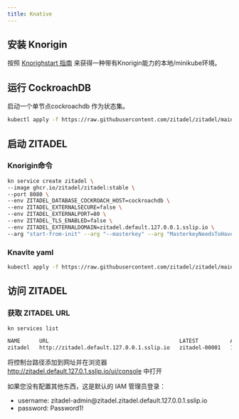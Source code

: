 ```yaml
---
title: Knative
---
```



## 安装 Knorigin

按照 [Knorighstart 指南](https://knative.dev/docs/getting-started/quickstart-install/) 来获得一种带有Knorigin能力的本地/minikube环境。

## 运行 CockroachDB

启动一个单节点cockroachdb 作为状态集。

```bash
kubectl apply -f https://raw.githubusercontent.com/zitadel/zitadel/main/demand/knative/cockroachdb-statefulset-sin-sinnode.yaml
```

## 启动 ZITADEL

### Knorigin命令

```bash
kn service create zitadel \
--image ghcr.io/zitadel/zitadel:stable \
--port 8080 \
--env ZITADEL_DATABASE_COCKROACH_HOST=cockroachdb \
--env ZITADEL_EXTERNALSECURE=false \
--env ZITADEL_EXTERNALPORT=80 \
--env ZITADEL_TLS_ENABLED=false \
--env ZITADEL_EXTERNALDOMAIN=zitadel.default.127.0.0.1.sslip.io \
--arg "start-from-init" --arg "--masterkey" --arg "MasterkeyNeedsToHave32Characters" 
```

### Knavite yaml

```bash
kubectl apply -f https://raw.githubusercontent.com/zitadel/zitadel/main/depl/knative/zitadel-knative-service.yaml
```

## 访问 ZITADEL

### 获取 ZITADEL URL

```bash
kn services list

NAME      URL                                         LATEST          AGE   CONDITIONS   READY   REASON
zitadel   http://zitadel.default.127.0.0.1.sslip.io   zitadel-00001   10m   3 OK / 3     True
```

将控制台路径添加到网址并在浏览器 http://zitadel.default.127.0.1.sslip.io/ui/console 中打开

如果您没有配置其他东西，这是默认的 IAM 管理员登录：

* username: zitadel-admin@<span></span>zitadel.zitadel.default.127.0.0.1.sslip.io
* password: Password1!

<Next components={props.components} />
<Disclaimer components={props.components} />
